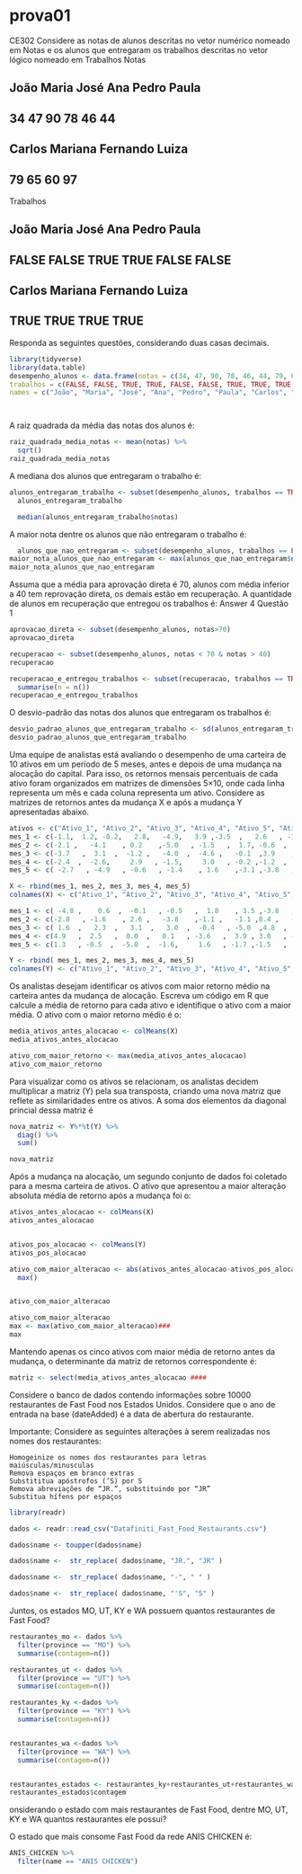 # prova01

CE302 Considere as notas de alunos descritas no vetor numérico nomeado em Notas e os alunos que entregaram os trabalhos descritas no vetor lógico nomeado em Trabalhos Notas

## João Maria José Ana Pedro Paula

## 34 47 90 78 46 44

## Carlos Mariana Fernando Luiza

## 79 65 60 97

Trabalhos

## João Maria José Ana Pedro Paula

## FALSE FALSE TRUE TRUE FALSE FALSE

## Carlos Mariana Fernando Luiza

## TRUE TRUE TRUE TRUE

Responda as seguintes questões, considerando duas casas decimais.

```r
library(tidyverse)
library(data.table)
desempenho_alunos <- data.frame(notas = c(34, 47, 90, 78, 46, 44, 79, 65, 60, 97),
trabalhos = c(FALSE, FALSE, TRUE, TRUE, FALSE, FALSE, TRUE, TRUE, TRUE, TRUE),
names = c("João", "Maria", "José", "Ana", "Pedro", "Paula", "Carlos", "Mariana", "Fernando", "Luiza"))




```

A raiz quadrada da média das notas dos alunos é:

```r
raiz_quadrada_media_notas <- mean(notas) %>% 
  sqrt()
raiz_quadrada_media_notas
```
A mediana dos alunos que entregaram o trabalho é:

```r
alunos_entregaram_trabalho <- subset(desempenho_alunos, trabalhos == TRUE)
  alunos_entregaram_trabalho

  median(alunos_entregaram_trabalho$notas)

```
A maior nota dentre os alunos que não entregaram o trabalho é:
```r
  alunos_que_nao_entregaram <- subset(desempenho_alunos, trabalhos == FALSE)
maior_nota_alunos_que_nao_entregaram <- max(alunos_que_nao_entregaram$notas)
maior_nota_alunos_que_nao_entregaram
```

Assuma que a média para aprovação direta é 70, alunos com média inferior a 40 tem reprovação direta, os demais estão em recuperação. A quantidade de alunos em recuperação que entregou os trabalhos é:
Answer 4 Questão 1
```r
aprovacao_direta <- subset(desempenho_alunos, notas>70)
aprovacao_direta

recuperacao <- subset(desempenho_alunos, notas < 70 & notas > 40)
recuperacao

recuperacao_e_entregou_trabalhos <- subset(recuperacao, trabalhos == TRUE) %>% 
  summarise(n = n())
recuperacao_e_entregou_trabalhos
```

O desvio-padrão das notas dos alunos que entregaram os trabalhos é:
```r
desvio_padrao_alunos_que_entregaram_trabalho <- sd(alunos_entregaram_trabalho$notas)
desvio_padrao_alunos_que_entregaram_trabalho
```


Uma equipe de analistas está avaliando o desempenho de uma carteira de 10 ativos em um período de 5 meses, antes e depois de uma mudança na alocação do capital. Para isso, os retornos mensais percentuais de cada ativo foram organizados em matrizes de dimensões 5×10, onde cada linha representa um mês e cada coluna representa um ativo. Considere as matrizes de retornos antes da mudança X e após a mudança Y apresentadas abaixo.

```r
ativos <- c("Ativo_1", "Ativo_2", "Ativo_3", "Ativo_4", "Ativo_5", "Ativo_6", "Ativo_7", "Ativo_8", "Ativo_9", "Ativo_10")
mes_1 <- c(-1.1,  1.2, -0.2,   2.8,   -4.9,   3.9 ,-3.5  ,   2.6   , -1.6   ,   2.5)
mes_2 <- c(-2.1 ,   -4.1    , 0.2    ,-5.0   , -1.5   ,  1.7, -0.6  ,   2.5    , 3.3    , -3.0)
mes_3 <- c(-3.7   ,  3.1  ,  -1.2 ,   -4.0  ,  -4.6 ,   -0.1  ,3.9    , 1.6 ,    2.2  ,   -3.5)
mes_4 <- c(-2.4  ,  -2.6,     2.9   , -1.5,     3.0   , -0.2 ,-1.2  ,  -1.7 ,   -2.7  ,    0.4)
mes_5 <- c( -2.7   , -4.9   , -0.6   , -1.4    , 1.6    ,-3.1 ,-3.8   , -0.8 ,    3.3  ,   -0.8)

X <- rbind(mes_1, mes_2, mes_3, mes_4, mes_5)
colnames(X) <- c("Ativo_1", "Ativo_2", "Ativo_3", "Ativo_4", "Ativo_5", "Ativo_6", "Ativo_7", "Ativo_8", "Ativo_9", "Ativo_10")

mes_1 <- c( -4.8 ,    0.6  ,  -0.1   , -0.5   ,  1.8    , 3.5 ,-3.8   ,  0.8    , 0.7   ,   4.2)
mes_2 <- c(-2.8   , -1.6    , 2.6 ,   -3.8    ,-1.1 ,   -1.1 ,0.4 ,   -1.8   ,  3.5    ,  4.6)
mes_3 <- c( 1.6  ,   2.3  ,   3.1  ,   3.0  ,  -0.4   , -5.0  ,4.8  ,   4.7  ,  -3.9    ,  4.7)
mes_4 <- c(4.9   ,  2.5   ,  0.0  ,   0.1   , -3.6   ,  3.9 , 3.0   , -0.3    , 3.9    ,  0.6)
mes_5 <- c(1.3   , -0.5  ,  -5.0  ,  -1.6,     1.6   , -1.7 ,-1.5   ,  0.0  ,  0.3    ,  4.1)

Y <- rbind( mes_1, mes_2, mes_3, mes_4, mes_5)
colnames(Y) <- c("Ativo_1", "Ativo_2", "Ativo_3", "Ativo_4", "Ativo_5", "Ativo_6", "Ativo_7", "Ativo_8", "Ativo_9", "Ativo_10")

```
Os analistas desejam identificar os ativos com maior retorno médio na carteira antes da mudança de alocação. Escreva um código em R que calcule a média de retorno para cada ativo e identifique o ativo com a maior média. O ativo com o maior retorno médio é o:
```r
media_ativos_antes_alocacao <- colMeans(X)
media_ativos_antes_alocacao

ativo_com_maior_retorno <- max(media_ativos_antes_alocacao)
ativo_com_maior_retorno

```
Para visualizar como os ativos se relacionam, os analistas decidem multiplicar a matriz (Y) pela sua transposta, criando uma nova matriz que reflete as similaridades entre os ativos. A soma dos elementos da diagonal princial dessa matriz é
```r
nova_matriz <- Y%*%t(Y) %>% 
  diag() %>% 
  sum()

nova_matriz

```
Após a mudança na alocação, um segundo conjunto de dados foi coletado para a mesma carteira de ativos. O ativo que apresentou a maior alteração absoluta média de retorno após a mudança foi o:
```r
ativos_antes_alocacao <- colMeans(X)
ativos_antes_alocacao


ativos_pos_alocacao <- colMeans(Y)
ativos_pos_alocacao

ativo_com_maior_alteracao <- abs(ativos_antes_alocacao-ativos_pos_alocacao) %>% 
  max()


ativo_com_maior_alteracao

ativo_com_maior_alteracao
max <- max(ativo_com_maior_alteracao)###
max
```
Mantendo apenas os cinco ativos com maior média de retorno antes da mudança, o determinante da matriz de retornos correspondente é:
```r
matriz <- select(media_ativos_antes_alocacao ####
```


 Considere o banco de dados contendo informações sobre 10000 restaurantes de Fast Food nos Estados Unidos. Considere que o ano de entrada na base (dateAdded) é a data de abertura do restaurante.

Importante: Considere as seguintes alterações à serem realizadas nos nomes dos restaurantes:

    Homogeinize os nomes dos restaurantes para letras maiúsculas/minusculas
    Remova espaços em branco extras
    Substititua apóstrofos (’S) por S
    Remova abreviações de “JR.”, substituindo por “JR”
    Substitua hífens por espaços
```r
library(readr)

dados <- readr::read_csv("Datafiniti_Fast_Food_Restaurants.csv")

dados$name <- toupper(dados$name)

dados$name <-  str_replace( dados$name, "JR.", "JR" )

dados$name <-  str_replace( dados$name, "-", " " )

dados$name <-  str_replace( dados$name, "'S", "S" )

```

Juntos, os estados MO, UT, KY e WA possuem quantos restaurantes de Fast Food? 
```r


restaurantes_mo <- dados %>% 
  filter(province == "MO") %>% 
  summarise(contagem=n())

restaurantes_ut <- dados %>% 
  filter(province == "UT") %>% 
  summarise(contagem=n())

restaurantes_ky <-dados %>% 
  filter(province == "KY") %>% 
  summarise(contagem=n())


restaurantes_wa <-dados %>% 
  filter(province == "WA") %>% 
  summarise(contagem=n())


restaurantes_estados <- restaurantes_ky+restaurantes_ut+restaurantes_wa+restaurantes_mo
restaurantes_estados$contagem
```
onsiderando o estado com mais restaurantes de Fast Food, dentre MO, UT, KY e WA quantos restaurantes ele possui? 


O estado que mais consome Fast Food da rede ANIS CHICKEN é: 
```r
ANIS_CHICKEN %>% 
  filter(name == "ANIS CHICKEN")


```

